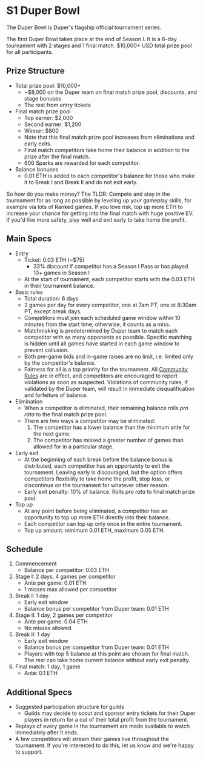 # S1 Duper Bowl

The Duper Bowl is Duper's flagship official tournament series.

The first Duper Bowl takes place at the end of Season I. It is a 6-day tournament with 2 stages and 1 final match. \$10,000+ USD total prize pool for all participants.

## Prize Structure

- Total prize pool: \$10,000+
  - \~\$8,000 on the Duper team on final match prize pool, discounts, and stage bonuses
  - The rest from entry tickets
- Final match prize pool
  - Top earner: \$2,000
  - Second earner: \$1,200
  - Winner: \$800
  - Note that this final match prize pool increases from eliminations and early exits.
  - Final match competitors take home their balance in addition to the prize after the final match.
  - 600 Sparks are rewarded for each competitor.
- Balance bonuses
  - 0.01 ETH is added to each competitor's balance for those who make it to Break I and Break II and do not exit early.

So how do you make money? The TLDR: Compete and stay in the tournament for as long as possible by leveling up your gameplay skills, for example via lots of Ranked games. If you love risk, top up more ETH to increase your chance for getting into the final match with huge positive EV. If you'd like more safety, play well and exit early to take home the profit.

## Main Specs

- Entry
  - Ticket: 0.03 ETH (\~\$75)
    - 33\% discount if competitor has a Season I Pass or has played 10+ games in Season I
  - At the start of tournament, each competitor starts with the 0.03 ETH in their tournament balance.
- Basic rules
  - Total duration: 6 days
  - 2 games per day for every competitor, one at 7am PT, one at 8:30am PT, except break days.
  - Competitors must join each scheduled game window within 10 minutes from the start time; otherwise, it counts as a miss.
  - Matchmaking is predetermined by Duper team to match each competitor with as many opponents as possible. Specific matching is hidden until all games have started in each game window to prevent collusion.
  - Both pre-game bids and in-game raises are no limit, i.e. limited only by the competitor's balance.
  - Fairness for all is a top priority for the tournament. All [Community Rules](../community-rules) are in effect, and competitors are encouraged to report violations as soon as suspected. Violations of community rules, if validated by the Duper team, will result in immediate disqualification and forfeiture of balance.
- Elimination
  - When a competitor is eliminated, their remaining balance rolls _pro rata_ to the final match prize pool.
  - There are two ways a competitor may be eliminated:
    1. The competitor has a lower balance than the minimum ante for the next game.
    2. The competitor has missed a greater number of games than allowed for in a particular stage.
- Early exit
  - At the beginning of each break before the balance bonus is distributed, each competitor has an opportunity to exit the tournament. Leaving early is discouraged, but the option offers competitors flexibility to take home the profit, stop loss, or discontinue on the tournament for whatever other reason.
  - Early exit penalty: 10% of balance. Rolls _pro rata_ to final match prize pool.
- Top up
  - At any point before being eliminated, a competitor has an opportunity to top up more ETH directly into their balance.
  - Each competitor can top up only once in the entire tournament.
  - Top up amount: minimum 0.01 ETH, maximum 0.05 ETH.

## Schedule

1. Commencement
    - Balance per competitor: 0.03 ETH
2. Stage I: 2 days, 4 games per competitor
    - Ante per game: 0.01 ETH
    - 1 misses max allowed per competitor
3. Break I: 1 day
    - Early exit window
    - Balance bonus per competitor from Duper team: 0.01 ETH
4. Stage II: 1 day, 2 games per competitor
    - Ante per game: 0.04 ETH
    - No misses allowed
5. Break II: 1 day
    - Early exit window
    - Balance bonus per competitor from Duper team: 0.01 ETH
    - Players with top 5 balance at this point are chosen for final match. The rest can take home current balance without early exit penalty.
8. Final match: 1 day, 1 game
    - Ante: 0.1 ETH

## Additional Specs
- Suggested participation structure for guilds
  - Guilds may decide to scout and sponsor entry tickets for their Duper players in return for a cut of their total profit from the tournament.
- Replays of every game in the tournament are made available to watch immediately after it ends.
- A few competitors will stream their games live throughout the tournament. If you're interested to do this, let us know and we're happy to support.